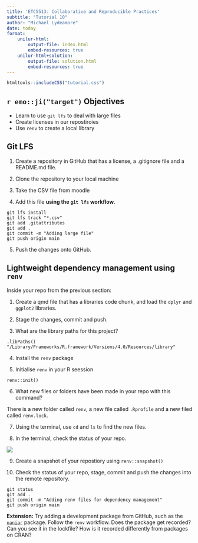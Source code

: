 ```yaml
---
title: 'ETC5513: Collaborative and Reproducible Practices'
subtitle: "Tutorial 10"
author: "Michael Lydeamore"
date: today
format:
    unilur-html:
        output-file: index.html
        embed-resources: true
    unilur-html+solution:
        output-file: solution.html
        embed-resources: true
---
```

```r
htmltools::includeCSS("tutorial.css")
```


## `r emo::ji("target")` Objectives

* Learn to use `git lfs` to deal with large files
* Create licenses in our repostiroies
* Use `renv` to create a local library

## Git LFS

1. Create a repository in GitHub that has a license, a .gitignore file and a README.md file.

2. Clone the repository to your local machine

3. Take the CSV file from moodle

4. Add this file **using the `git lfs` workflow**.

::: {.unilur-solution}
```
git lfs install
git lfs track "*.csv"
git add .gitattributes
git add .
git commit -m "Adding large file"
git push origin main
```
:::

5. Push the changes onto GitHub.

## Lightweight dependency management using `renv`

Inside your repo from the previous section:

1. Create a qmd file that has a libraries code chunk, and load the `dplyr` and `ggplot2` libraries.

2. Stage the changes, commit and push.

3. What are the library paths for this project?

::: {.unilur-solution}
```
.libPaths()
"/Library/Frameworks/R.framework/Versions/4.0/Resources/library"
```
:::

4. Install the `renv` package

5. Initialise `renv` in your R seession

::: {.unilur-solution}
`renv::init()`
:::

6. What new files or folders have been made in your repo with this command?

::: {.unilur-solution}
There is a new folder called `renv`, a new file called `.Rprofile` and a new filed called `renv.lock`.
:::

7. Using the terminal, use `cd` and `ls` to find the new files.

8. In the terminal, check the status of your repo.

::: {.unilur-solution}
![](../images/renv_init_files.png){fig-align="center"}
:::

9. Create a snapshot of your repostiory using `renv::snapshot()`

10. Check the status of your repo, stage, commit and push the changes into the remote repository.

::: {.unilur-solution}
```
git status
git add .
git commit -m "Adding renv files for dependency management"
git push origin main
```
:::

**Extension:** Try adding a development package from GitHub, such as the [`naniar`](https://github.com/njtierney/naniar) package. Follow the `renv` workflow. Does the package get recorded? Can you see it in the lockfile? How is it recorded differently from packages on CRAN?




